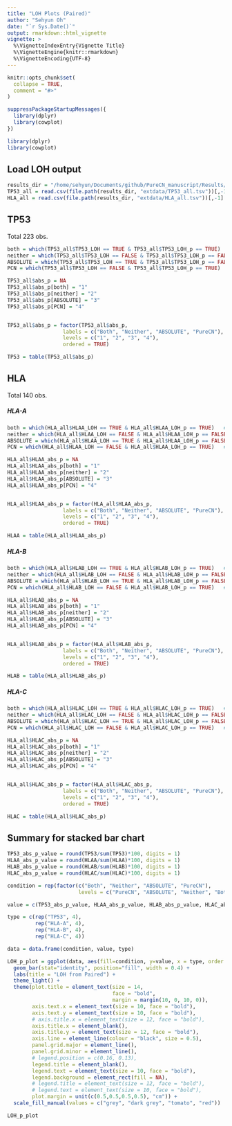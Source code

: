 ```yaml
---
title: "LOH Plots (Paired)"
author: "Sehyun Oh"
date: "`r Sys.Date()`"
output: rmarkdown::html_vignette
vignette: >
  %\VignetteIndexEntry{Vignette Title}
  %\VignetteEngine{knitr::rmarkdown}
  %\VignetteEncoding{UTF-8}
---
```


```r
knitr::opts_chunk$set(
  collapse = TRUE,
  comment = "#>"
)
```

```r
suppressPackageStartupMessages({
  library(dplyr)
  library(cowplot)
})
```

```r
library(dplyr)
library(cowplot)
```

## Load LOH output
```r
results_dir = "/home/sehyun/Documents/github/PureCN_manuscript/Results/LOH"
TP53_all = read.csv(file.path(results_dir, "extdata/TP53_all.tsv"))[,-1]
HLA_all = read.csv(file.path(results_dir, "extdata/HLA_all.tsv"))[,-1]
```

## TP53
Total 223 obs.
```r
both = which(TP53_all$TP53_LOH == TRUE & TP53_all$TP53_LOH_p == TRUE)   # 223
neither = which(TP53_all$TP53_LOH == FALSE & TP53_all$TP53_LOH_p == FALSE)   # 0
ABSOLUTE = which(TP53_all$TP53_LOH == TRUE & TP53_all$TP53_LOH_p == FALSE)   # 0
PCN = which(TP53_all$TP53_LOH == FALSE & TP53_all$TP53_LOH_p == TRUE)   # 0

TP53_all$abs_p = NA
TP53_all$abs_p[both] = "1"
TP53_all$abs_p[neither] = "2"
TP53_all$abs_p[ABSOLUTE] = "3"
TP53_all$abs_p[PCN] = "4"


TP53_all$abs_p = factor(TP53_all$abs_p, 
                  labels = c("Both", "Neither", "ABSOLUTE", "PureCN"),
                  levels = c("1", "2", "3", "4"), 
                  ordered = TRUE)

TP53 = table(TP53_all$abs_p)
```

## HLA
Total 140 obs.

##### HLA-A
```r
both = which(HLA_all$HLAA_LOH == TRUE & HLA_all$HLAA_LOH_p == TRUE)   # 38
neither = which(HLA_all$HLAA_LOH == FALSE & HLA_all$HLAA_LOH_p == FALSE)   # 96
ABSOLUTE = which(HLA_all$HLAA_LOH == TRUE & HLA_all$HLAA_LOH_p == FALSE)   # 4
PCN = which(HLA_all$HLAA_LOH == FALSE & HLA_all$HLAA_LOH_p == TRUE)   # 2

HLA_all$HLAA_abs_p = NA
HLA_all$HLAA_abs_p[both] = "1"
HLA_all$HLAA_abs_p[neither] = "2"
HLA_all$HLAA_abs_p[ABSOLUTE] = "3"
HLA_all$HLAA_abs_p[PCN] = "4"


HLA_all$HLAA_abs_p = factor(HLA_all$HLAA_abs_p, 
                  labels = c("Both", "Neither", "ABSOLUTE", "PureCN"),
                  levels = c("1", "2", "3", "4"), 
                  ordered = TRUE)

HLAA = table(HLA_all$HLAA_abs_p)
```

##### HLA-B
```r
both = which(HLA_all$HLAB_LOH == TRUE & HLA_all$HLAB_LOH_p == TRUE)   # 37
neither = which(HLA_all$HLAB_LOH == FALSE & HLA_all$HLAB_LOH_p == FALSE)   # 98
ABSOLUTE = which(HLA_all$HLAB_LOH == TRUE & HLA_all$HLAB_LOH_p == FALSE)   # 4
PCN = which(HLA_all$HLAB_LOH == FALSE & HLA_all$HLAB_LOH_p == TRUE)   # 1

HLA_all$HLAB_abs_p = NA
HLA_all$HLAB_abs_p[both] = "1"
HLA_all$HLAB_abs_p[neither] = "2"
HLA_all$HLAB_abs_p[ABSOLUTE] = "3"
HLA_all$HLAB_abs_p[PCN] = "4"


HLA_all$HLAB_abs_p = factor(HLA_all$HLAB_abs_p, 
                  labels = c("Both", "Neither", "ABSOLUTE", "PureCN"),
                  levels = c("1", "2", "3", "4"), 
                  ordered = TRUE)

HLAB = table(HLA_all$HLAB_abs_p)
```

##### HLA-C
```r
both = which(HLA_all$HLAC_LOH == TRUE & HLA_all$HLAC_LOH_p == TRUE)   # 37
neither = which(HLA_all$HLAC_LOH == FALSE & HLA_all$HLAC_LOH_p == FALSE)   # 97
ABSOLUTE = which(HLA_all$HLAC_LOH == TRUE & HLA_all$HLAC_LOH_p == FALSE)   # 4
PCN = which(HLA_all$HLAC_LOH == FALSE & HLA_all$HLAC_LOH_p == TRUE)   # 2

HLA_all$HLAC_abs_p = NA
HLA_all$HLAC_abs_p[both] = "1"
HLA_all$HLAC_abs_p[neither] = "2"
HLA_all$HLAC_abs_p[ABSOLUTE] = "3"
HLA_all$HLAC_abs_p[PCN] = "4"


HLA_all$HLAC_abs_p = factor(HLA_all$HLAC_abs_p, 
                  labels = c("Both", "Neither", "ABSOLUTE", "PureCN"),
                  levels = c("1", "2", "3", "4"), 
                  ordered = TRUE)

HLAC = table(HLA_all$HLAC_abs_p)
```


## Summary for stacked bar chart
```r
TP53_abs_p_value = round(TP53/sum(TP53)*100, digits = 1)
HLAA_abs_p_value = round(HLAA/sum(HLAA)*100, digits = 1)
HLAB_abs_p_value = round(HLAB/sum(HLAB)*100, digits = 1)
HLAC_abs_p_value = round(HLAC/sum(HLAC)*100, digits = 1)

condition = rep(factor(c("Both", "Neither", "ABSOLUTE", "PureCN"), 
                       levels = c("PureCN", "ABSOLUTE", "Neither", "Both")), 4)

value = c(TP53_abs_p_value, HLAA_abs_p_value, HLAB_abs_p_value, HLAC_abs_p_value)

type = c(rep("TP53", 4), 
         rep("HLA-A", 4),
         rep("HLA-B", 4),
         rep("HLA-C", 4))

data = data.frame(condition, value, type)
```

```r
LOH_p_plot = ggplot(data, aes(fill=condition, y=value, x = type, order = as.numeric(value))) + 
  geom_bar(stat="identity", position="fill", width = 0.4) +
  labs(title = "LOH from Paired") + 
  theme_light() +
  theme(plot.title = element_text(size = 14, 
                                  face = "bold", 
                                  margin = margin(10, 0, 10, 0)),
        axis.text.x = element_text(size = 10, face = "bold"), 
        axis.text.y = element_text(size = 10, face = "bold"), 
        # axis.title.x = element_text(size = 12, face = "bold"), 
        axis.title.x = element_blank(),
        axis.title.y = element_text(size = 12, face = "bold"),
        axis.line = element_line(colour = "black", size = 0.5),
        panel.grid.major = element_line(), 
        panel.grid.minor = element_line(),
        # legend.position = c(0.16, 0.13),
        legend.title = element_blank(),
        legend.text = element_text(size = 10, face = "bold"),
        legend.background = element_rect(fill = NA),
        # legend.title = element_text(size = 12, face = "bold"),
        # legend.text = element_text(size = 10, face = "bold"),
        plot.margin = unit(c(0.5,0.5,0.5,0.5), "cm")) +
  scale_fill_manual(values = c("grey", "dark grey", "tomato", "red"))

LOH_p_plot
```




